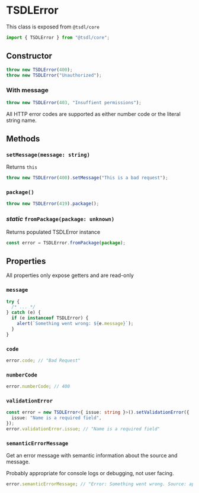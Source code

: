 # TSDLError

This class is exposed from `@tsdl/core`

```ts
import { TSDLError } from "@tsdl/core";
```

## Constructor

```ts filename="server.ts"
throw new TSDLError(400);
throw new TSDLError("Unauthorized");
```

### With message

```ts
throw new TSDLError(403, "Insuffient permissions");
```


<Callout type="info">
  All HTTP error codes are supported as either number code or the literal string
  name.
</Callout>

## Methods

### `setMessage(message: string)`

Returns `this`

```ts filename="server.ts"
throw new TSDLError(400).setMessage("This is a bad request");
```

### `package()`

```ts
throw new TSDLError(419).package();
```

### _static_ `fromPackage(package: unknown)`

Returns populated TSDLError instance

```ts
const error = TSDLError.fromPackage(package);
```

## Properties

All properties only expose getters and are read-only

### `message`

```ts filename="client.ts"
try {
  /* ... */
} catch (e) {
  if (e instanceof TSDLError) {
    alert(`Something went wrong: ${e.message}`);
  }
}
```

### `code`

```ts filename="client.ts"
error.code; // "Bad Request"
```

### `numberCode`

```ts filename="client.ts"
error.numberCode; // 400
```

### `validationError`

```ts filename="client.ts"
const error = new TSDLError<{ issue: string }>().setValidationError({
  issue: "Name is a required field",
});
error.validationError.issue; // "Name is a required field"
```

### `semanticErrorMessage`

Get an error message with semantic information about the source and message.

Probably appropriate for console logs or debugging, not user facing.

```ts filename="client.ts"
error.semanticErrorMessage; // "Error: Something went wrong. Source: application"
```
